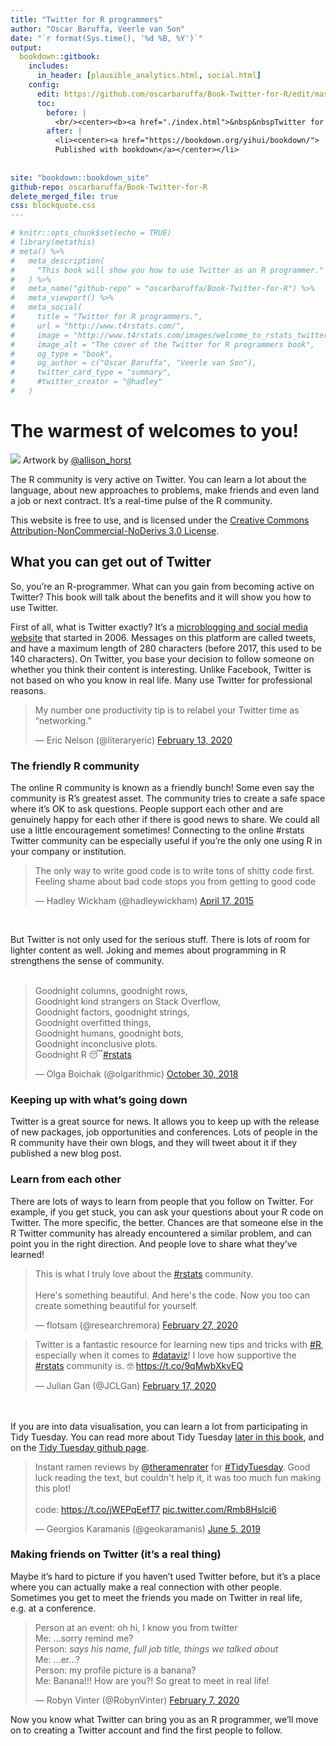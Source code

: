 ```yaml
---
title: "Twitter for R programmers"
author: "Oscar Baruffa, Veerle van Son"
date: "`r format(Sys.time(), '%d %B, %Y')`"
output: 
  bookdown::gitbook:
    includes:
      in_header: [plausible_analytics.html, social.html]
    config:
      edit: https://github.com/oscarbaruffa/Book-Twitter-for-R/edit/master/%s
      toc:
        before: |  
          <br/><center><b><a href="./index.html">&nbsp&nbspTwitter for R programmers</a></b></center></li>
        after: |
          <li><center><a href="https://bookdown.org/yihui/bookdown/">
          Published with bookdown</a></center></li>
      
        
site: "bookdown::bookdown_site"
github-repo: oscarbaruffa/Book-Twitter-for-R
delete_merged_file: true
css: blockquote.css
---
```


```r
# knitr::opts_chunk$set(echo = TRUE)
# library(metathis)
# meta() %>%
#   meta_description(
#     "This book will show you how to use Twitter as an R programmer."
#   ) %>% 
#   meta_name("github-repo" = "oscarbaruffa/Book-Twitter-for-R") %>% 
#   meta_viewport() %>% 
#   meta_social(
#     title = "Twitter for R programmers.",
#     url = "http://www.t4rstats.com/",
#     image = "http://www.t4rstats.com/images/welcome_to_rstats_twitter.png",
#     image_alt = "The cover of the Twitter for R programmers book",
#     og_type = "book",
#     og_author = c("Oscar Baruffa", "Veerle van Son"),
#     twitter_card_type = "summary",
#     #twitter_creator = "@hadley"
#   )

```



# The warmest of welcomes to you!


![](images/welcome_to_rstats_twitter_social.png) 
Artwork by [\@allison_horst](https://twitter.com/allison_horst){target="_blank"}


The R community is very active on Twitter. 
You can learn a lot about the language, about new approaches to problems, make friends and even land a job or next contract. 
It's a real-time pulse of the R community. 

This website is free to use, and is licensed under the [Creative Commons Attribution-NonCommercial-NoDerivs 3.0 License](https://creativecommons.org/licenses/by-nc-nd/3.0/us/){target="_blank"}.




## What you can get out of Twitter

So, you're an R-programmer. What can you gain from becoming active on Twitter? This book will talk about the benefits and it will show you how to use Twitter. 

First of all, what is Twitter exactly? It's a [microblogging and social media website](https://en.wikipedia.org/wiki/Twitter){target="_blank"} that started in 2006. Messages on this platform are called tweets, and have a maximum length of 280 characters (before 2017, this used to be 140 characters). On Twitter, you base your decision to follow someone on whether you think their content is interesting. Unlike Facebook, Twitter is not based on who you know in real life. Many use Twitter for professional reasons. 

<blockquote class="twitter-tweet"><p lang="en" dir="ltr">My number one productivity tip is to relabel your Twitter time as “networking.”</p>&mdash; Eric Nelson (@literaryeric) <a href="https://twitter.com/literaryeric/status/1227964274410164224?ref_src=twsrc%5Etfw">February 13, 2020</a></blockquote> <script async src="https://platform.twitter.com/widgets.js" charset="utf-8"></script>

### The friendly R community
The online R community is known as a friendly bunch! Some even say the community is R's greatest asset. The community tries to create a safe space where it's OK to ask questions.  People support each other and are genuinely happy for each other if there is good news to share. We could all use a little encouragement sometimes! Connecting to the online #rstats Twitter community can be especially useful if you're the only one using R in your company or institution. 


<blockquote class="twitter-tweet"><p lang="en" dir="ltr">The only way to write good code is to write tons of shitty code first. Feeling shame about bad code stops you from getting to good code</p>&mdash; Hadley Wickham (@hadleywickham) <a href="https://twitter.com/hadleywickham/status/589068687669243905?ref_src=twsrc%5Etfw">April 17, 2015</a></blockquote> <script async src="https://platform.twitter.com/widgets.js" charset="utf-8"></script> 

<br/>

But Twitter is not only used for the serious stuff. There is lots of room for lighter content as well. Joking and memes about programming in R strengthens the sense of community. 
<br/><br/>

<blockquote class="twitter-tweet"><p lang="en" dir="ltr">Goodnight columns, goodnight rows,<br>Goodnight kind strangers on Stack Overflow,<br>Goodnight factors, goodnight strings,<br>Goodnight overfitted things,<br>Goodnight humans, goodnight bots,<br>Goodnight inconclusive plots.<br>Goodnight R 😴<a href="https://twitter.com/hashtag/rstats?src=hash&amp;ref_src=twsrc%5Etfw">#rstats</a></p>&mdash; Olga Boichak (@olgarithmic) <a href="https://twitter.com/olgarithmic/status/1057093358374604800?ref_src=twsrc%5Etfw">October 30, 2018</a></blockquote> <script async src="https://platform.twitter.com/widgets.js" charset="utf-8"></script> 


### Keeping up with what's going down
Twitter is a great source for news. It allows you to keep up with the release of new packages, job opportunities and conferences. Lots of people in the R community have their own blogs, and they will tweet about it if they published a new blog post. 


### Learn from each other
There are lots of ways to learn from people that you follow on Twitter. For example, if you get stuck, you can ask your questions about your R code on Twitter. The more specific, the better. Chances are that someone else in the R Twitter community has already encountered a similar problem, and can point you in the right direction. And people love to share what they've learned! 


<blockquote class="twitter-tweet"><p lang="en" dir="ltr">This is what I truly love about the <a href="https://twitter.com/hashtag/rstats?src=hash&amp;ref_src=twsrc%5Etfw">#rstats</a> community. <br><br>Here&#39;s something beautiful. And here&#39;s the code. Now you too can create something beautiful for yourself.</p>&mdash; flotsam (@researchremora) <a href="https://twitter.com/researchremora/status/1232857097475444738?ref_src=twsrc%5Etfw">February 27, 2020</a></blockquote> <script async src="https://platform.twitter.com/widgets.js" charset="utf-8"></script>


<blockquote class="twitter-tweet"><p lang="en" dir="ltr">Twitter is a fantastic resource for learning new tips and tricks with <a href="https://twitter.com/hashtag/R?src=hash&amp;ref_src=twsrc%5Etfw">#R</a>, especially when it comes to <a href="https://twitter.com/hashtag/dataviz?src=hash&amp;ref_src=twsrc%5Etfw">#dataviz</a>! I love how supportive the <a href="https://twitter.com/hashtag/rstats?src=hash&amp;ref_src=twsrc%5Etfw">#rstats</a> community is. 🤓 <a href="https://t.co/9qMwbXkvEQ">https://t.co/9qMwbXkvEQ</a></p>&mdash; Julian Gan (@JCLGan) <a href="https://twitter.com/JCLGan/status/1229486581620367361?ref_src=twsrc%5Etfw">February 17, 2020</a></blockquote> <script async src="https://platform.twitter.com/widgets.js" charset="utf-8"></script>



<br/><br/>
If you are into data visualisation, you can learn a lot from participating in Tidy Tuesday. You can read more about Tidy Tuesday [later in this book](https://www.t4rstats.com/hashtags-what-are-they-good-for.html#tidytuesday), and on the [Tidy Tuesday github page](https://github.com/rfordatascience/tidytuesday){target="_blank"}. 

<blockquote class="twitter-tweet"><p lang="en" dir="ltr">Instant ramen reviews by <a href="https://twitter.com/theramenrater?ref_src=twsrc%5Etfw">@theramenrater</a> for <a href="https://twitter.com/hashtag/TidyTuesday?src=hash&amp;ref_src=twsrc%5Etfw">#TidyTuesday</a>. Good luck reading the text, but couldn&#39;t help it, it was too much fun making this plot!<br><br>code: <a href="https://t.co/jWEPqEefT7">https://t.co/jWEPqEefT7</a> <a href="https://t.co/Rmb8Hslci6">pic.twitter.com/Rmb8Hslci6</a></p>&mdash; Georgios Karamanis (@geokaramanis) <a href="https://twitter.com/geokaramanis/status/1136326761933955072?ref_src=twsrc%5Etfw">June 5, 2019</a></blockquote> <script async src="https://platform.twitter.com/widgets.js" charset="utf-8"></script> 


### Making friends on Twitter (it's a real thing)

Maybe it's hard to picture if you haven't used Twitter before, but it's a place where you can actually make a real connection with other people. Sometimes you get to meet the friends you made on Twitter in real life, e.g. at a conference. 

<blockquote class="twitter-tweet"><p lang="en" dir="ltr">Person at an event: oh hi, I know you from twitter<br>Me: ...sorry remind me?<br>Person: *says his name, full job title, things we talked about*<br>Me: ...er...?<br>Person: my profile picture is a banana?<br>Me: Banana!!! How are you?! So great to meet in real life!</p>&mdash; Robyn Vinter (@RobynVinter) <a href="https://twitter.com/RobynVinter/status/1225839669201469445?ref_src=twsrc%5Etfw">February 7, 2020</a></blockquote> <script async src="https://platform.twitter.com/widgets.js" charset="utf-8"></script> 

Now you know what Twitter can bring you as an R programmer, we'll move on to creating a Twitter account and find the first people to follow.
